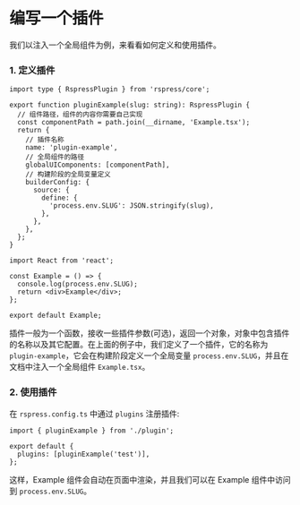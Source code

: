 # 编写一个插件

我们以注入一个全局组件为例，来看看如何定义和使用插件。

### 1. 定义插件

```tsx title="plugin.ts"
import type { RspressPlugin } from 'rspress/core';

export function pluginExample(slug: string): RspressPlugin {
  // 组件路径，组件的内容你需要自己实现
  const componentPath = path.join(__dirname, 'Example.tsx');
  return {
    // 插件名称
    name: 'plugin-example',
    // 全局组件的路径
    globalUIComponents: [componentPath],
    // 构建阶段的全局变量定义
    builderConfig: {
      source: {
        define: {
          'process.env.SLUG': JSON.stringify(slug),
        },
      },
    },
  };
}
```

```tsx title="Example.tsx"
import React from 'react';

const Example = () => {
  console.log(process.env.SLUG);
  return <div>Example</div>;
};

export default Example;
```

插件一般为一个函数，接收一些插件参数(可选)，返回一个对象，对象中包含插件的名称以及其它配置。在上面的例子中，我们定义了一个插件，它的名称为 `plugin-example`，它会在构建阶段定义一个全局变量 `process.env.SLUG`，并且在文档中注入一个全局组件 `Example.tsx`。

### 2. 使用插件

在 `rspress.config.ts` 中通过 `plugins` 注册插件:

```tsx title="rspress.config.ts"
import { pluginExample } from './plugin';

export default {
  plugins: [pluginExample('test')],
};
```

这样，Example 组件会自动在页面中渲染，并且我们可以在 Example 组件中访问到 `process.env.SLUG`。
